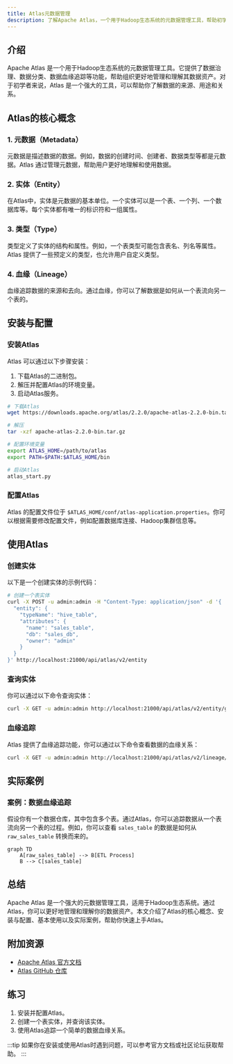 ```yaml
---
title: Atlas元数据管理
description: 了解Apache Atlas，一个用于Hadoop生态系统的元数据管理工具，帮助初学者掌握其核心概念、功能和应用场景。
---
```


## 介绍

Apache Atlas 是一个用于Hadoop生态系统的元数据管理工具。它提供了数据治理、数据分类、数据血缘追踪等功能，帮助组织更好地管理和理解其数据资产。对于初学者来说，Atlas 是一个强大的工具，可以帮助你了解数据的来源、用途和关系。

## Atlas的核心概念

### 1. 元数据（Metadata）
元数据是描述数据的数据。例如，数据的创建时间、创建者、数据类型等都是元数据。Atlas 通过管理元数据，帮助用户更好地理解和使用数据。

### 2. 实体（Entity）
在Atlas中，实体是元数据的基本单位。一个实体可以是一个表、一个列、一个数据库等。每个实体都有唯一的标识符和一组属性。

### 3. 类型（Type）
类型定义了实体的结构和属性。例如，一个表类型可能包含表名、列名等属性。Atlas 提供了一些预定义的类型，也允许用户自定义类型。

### 4. 血缘（Lineage）
血缘追踪数据的来源和去向。通过血缘，你可以了解数据是如何从一个表流向另一个表的。

## 安装与配置

### 安装Atlas
Atlas 可以通过以下步骤安装：

1. 下载Atlas的二进制包。
2. 解压并配置Atlas的环境变量。
3. 启动Atlas服务。

```bash
# 下载Atlas
wget https://downloads.apache.org/atlas/2.2.0/apache-atlas-2.2.0-bin.tar.gz

# 解压
tar -xzf apache-atlas-2.2.0-bin.tar.gz

# 配置环境变量
export ATLAS_HOME=/path/to/atlas
export PATH=$PATH:$ATLAS_HOME/bin

# 启动Atlas
atlas_start.py
```

### 配置Atlas
Atlas 的配置文件位于 `$ATLAS_HOME/conf/atlas-application.properties`。你可以根据需要修改配置文件，例如配置数据库连接、Hadoop集群信息等。

## 使用Atlas

### 创建实体
以下是一个创建实体的示例代码：

```bash
# 创建一个表实体
curl -X POST -u admin:admin -H "Content-Type: application/json" -d '{
  "entity": {
    "typeName": "hive_table",
    "attributes": {
      "name": "sales_table",
      "db": "sales_db",
      "owner": "admin"
    }
  }
}' http://localhost:21000/api/atlas/v2/entity
```

### 查询实体
你可以通过以下命令查询实体：

```bash
curl -X GET -u admin:admin http://localhost:21000/api/atlas/v2/entity/guid/{guid}
```

### 血缘追踪
Atlas 提供了血缘追踪功能，你可以通过以下命令查看数据的血缘关系：

```bash
curl -X GET -u admin:admin http://localhost:21000/api/atlas/v2/lineage/{guid}
```

## 实际案例

### 案例：数据血缘追踪
假设你有一个数据仓库，其中包含多个表。通过Atlas，你可以追踪数据从一个表流向另一个表的过程。例如，你可以查看 `sales_table` 的数据是如何从 `raw_sales_table` 转换而来的。

```mermaid
graph TD
    A[raw_sales_table] --> B[ETL Process]
    B --> C[sales_table]
```

## 总结

Apache Atlas 是一个强大的元数据管理工具，适用于Hadoop生态系统。通过Atlas，你可以更好地管理和理解你的数据资产。本文介绍了Atlas的核心概念、安装与配置、基本使用以及实际案例，帮助你快速上手Atlas。

## 附加资源

- [Apache Atlas 官方文档](https://atlas.apache.org/)
- [Atlas GitHub 仓库](https://github.com/apache/atlas)

## 练习

1. 安装并配置Atlas。
2. 创建一个表实体，并查询该实体。
3. 使用Atlas追踪一个简单的数据血缘关系。

:::tip
如果你在安装或使用Atlas时遇到问题，可以参考官方文档或社区论坛获取帮助。
:::
